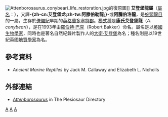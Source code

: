 {{noteTA
|T=zh-cn:阿滕伯勒龙属; zh-tw:艾登堡龍屬; zh-hk:艾登布祿龍屬;
|1=zh-cn:阿滕伯勒;zh-tw:艾登堡;zh-hk:艾登布祿;
}}
{{Automatic taxobox
| name = 艾登堡龍屬
| taxon = Attenborosaurus
| fossil_range = [[侏羅紀|侏羅紀]]早期，{{fossilrange|196.5|189.6}}
| image = Attenborosaurus conybearei 2.JPG
| image_width = 260px
| image_caption = 康氏艾登堡龍[[正模標本|正模標本]]複製品，位於[[倫敦自然歷史博物館|倫敦自然歷史博物館]]
| authority = [[羅伯特·巴克|Bakker]], 1993
| type_species = '''康氏艾登堡龍<br>''Attenborosaurus conybeari'''''
| type_species_authority = ({{le|威廉·梭雷斯|William Johnson Sollas|Sollas}}, 1881)
}}

[[Image:Attenborosaurus_conybeari_life_restoration.jpg|thumb]]的復原圖]]
'''艾登堡龍屬'''（[[學名|屬名]]：{{lang|la|''Attenborosaurus''}}），又譯'''-{zh-cn:艾登堡龙;zh-tw:阿滕伯勒龍;}-'''或'''阿騰伯洛龍'''，是[[蛇頸龍目|蛇頸龍目]]的一屬，生存於[[侏儸紀|侏儸紀]]早期的[[英格蘭|英格蘭]][[多塞特郡|多塞特郡]]。[[模式種|模式種]]是'''康氏艾登堡龍'''（''A. conybeari''），是在1993年由[[羅伯特·巴克|羅伯特·巴克]]（Robert Bakker）命名。屬名是以[[英國|英國]][[生物學家|生物學家]]，同時也是著名自然紀錄片製作人的[[大衛·艾登堡|大衛·艾登堡]]為名；種名則是以19世紀英國[[地質學家|地質學家]]{{le|威廉·康尼貝爾|William Conybeare}}為名。

==參考資料==
*''Ancient Marine Reptiles'' by Jack M. Callaway and Elizabeth L. Nicholls

==外部連結==
*[https://web.archive.org/web/20090413140408/http://www.plesiosauria.com/attenborosaurus.html ''Attenborosaurus''] in The Plesiosaur Directory
{{蛇頸龍目}}
{{Taxonbar}}

[[Category:1993年描述的分类群|A]]
[[Category:上龍亞目|A]]
[[Category:侏羅紀爬行動物|A]]